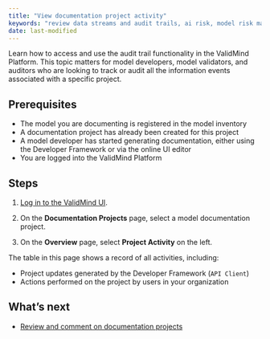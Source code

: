 ```yaml
---
title: "View documentation project activity"
keywords: "review data streams and audit trails, ai risk, model risk management, ValidMind"
date: last-modified
---
```


Learn how to access and use the audit trail functionality in the ValidMind Platform. This topic matters for model developers, model validators, and auditors who are looking to track or audit all the information events associated with a specific project.

## Prerequisites

* The model you are documenting is registered in the model inventory
* A documentation project has already been created for this project
* A model developer has started generating documentation, either using the Developer Framework or via the online UI editor
* You are logged into the ValidMind Platform


## Steps

1. [Log in to the ValidMind UI]({{< var vm_ui >}}).

2. On the **Documentation Projects** page, select a model documentation project.

2. On the **Overview** page, select **Project Activity** on the left.

The table in this page shows a record of all activities, including: 

- Project updates generated by the Developer Framework (`API Client`) 
- Actions performed on the project by users in your organization 

<!---
## Troubleshooting

[Include any common issues or errors that may arise during the task and how to resolve them.]
--->

## What's next

* [Review and comment on documentation projects](review-documentation-project.qmd)
